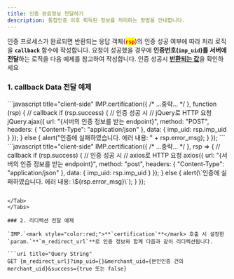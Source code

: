 ```yaml
---
title: 인증 완료정보 전달하기
description: 통합인증 이후 획득된 정보를 처리하는 방법을 안내합니다.
---
```



인증 프로세스가 완료되면 반환되는 응답 객체(<mark style="color:red;">**`rsp`**</mark>)의 인증 성공 여부에 따라 처리 로직을 **`callback`** 함수에 작성합니다. 요청이 성공했을 경우에 **인증번호(`imp_uid`)를 서버에 전달**하는 로직을 다음 예제를 참고하여 작성합니다. 인증 성공시 [**반환되는 값**](../../sdk/javascript-sdk/cft-rt)을 확인하세요

### 1. callback Data 전달 예제

<Tabs>
<Tab title="JavaScript">
```javascript title="client-side"
IMP.certification({
    /* ...중략... */
  }, function (rsp) { // callback
    if (rsp.success) { // 인증 성공 시
      // jQuery로 HTTP 요청
      jQuery.ajax({
        url: "{서버의 인증 정보를 받는 endpoint}", 
        method: "POST",
        headers: { "Content-Type": "application/json" },
        data: { imp_uid: rsp.imp_uid }
      });
    } else {
      alert("인증에 실패하였습니다. 에러 내용: " +  rsp.error_msg);
    }
  });
```

</Tab>

<Tab title="JS ES Next">
```javascript title="client-side"
IMP.certification({
    /* ...중략... */
  }, rsp => { // callback
    if (rsp.success) { // 인증 성공 시
      // axios로 HTTP 요청
      axios({
        url: "{서버의 인증 정보를 받는 endpoint}", 
        method: "post",
        headers: { "Content-Type": "application/json" },
        data: { imp_uid: rsp.imp_uid }
      });
    } else {
      alert(\`인증에 실패하였습니다. 에러 내용: \${rsp.error_msg}\`);
    }
  });

````

</Tab>
</Tabs>

### 2. 리디렉션 전달 예제

`IMP.`<mark style="color:red;">**`certification`**</mark> 호출 시 설정한 `param.`**`m_redirect_url`**로 인증 정보와 함께 다음과 같이 리디렉션됩니다.

```uri title="Query String"
GET {m_redirect_url}?imp_uid={}&merchant_uid={본인인증 건의 merchant_uid}&success={true 또는 false}
````
